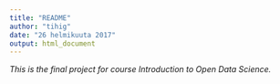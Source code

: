 ```yaml
---
title: "README"
author: "tihig"
date: "26 helmikuuta 2017"
output: html_document
---
```


*This is the final project for course Introduction to Open Data Science. *
